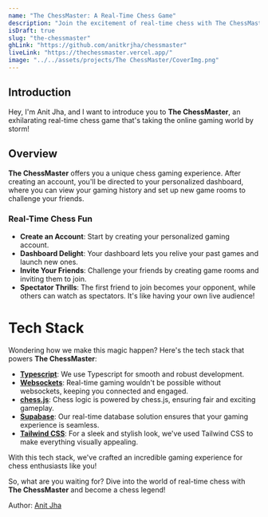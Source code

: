 ```yaml
---
name: "The ChessMaster: A Real-Time Chess Game"
description: "Join the excitement of real-time chess with The ChessMaster. Create an account, invite friends, and play against opponents in this thrilling online chess experience."
isDraft: true
slug: "the-chessmaster"
ghLink: "https://github.com/anitkrjha/chessmaster"
liveLink: "https://thechessmaster.vercel.app/"
image: "../../assets/projects/The ChessMaster/CoverImg.png"
---
```


## Introduction

Hey, I'm Anit Jha, and I want to introduce you to **The ChessMaster**, an exhilarating real-time chess game that's taking the online gaming world by storm!

## Overview

**The ChessMaster** offers you a unique chess gaming experience. After creating an account, you'll be directed to your personalized dashboard, where you can view your gaming history and set up new game rooms to challenge your friends.

### Real-Time Chess Fun

- **Create an Account**: Start by creating your personalized gaming account.
- **Dashboard Delight**: Your dashboard lets you relive your past games and launch new ones.
- **Invite Your Friends**: Challenge your friends by creating game rooms and inviting them to join.
- **Spectator Thrills**: The first friend to join becomes your opponent, while others can watch as spectators. It's like having your own live audience!

# Tech Stack

Wondering how we make this magic happen? Here's the tech stack that powers **The ChessMaster**:

- **[Typescript](https://www.typescriptlang.org/)**: We use Typescript for smooth and robust development.
- **[Websockets](https://developer.mozilla.org/en-US/docs/Web/API/WebSocket)**: Real-time gaming wouldn't be possible without websockets, keeping you connected and engaged.
- **[chess.js](https://github.com/jhlywa/chess.js)**: Chess logic is powered by chess.js, ensuring fair and exciting gameplay.
- **[Supabase](https://supabase.com/blog/tags/realtime)**: Our real-time database solution ensures that your gaming experience is seamless.
- **[Tailwind CSS](https://tailwindcss.com/)**: For a sleek and stylish look, we've used Tailwind CSS to make everything visually appealing.

With this tech stack, we've crafted an incredible gaming experience for chess enthusiasts like you!

So, what are you waiting for? Dive into the world of real-time chess with **The ChessMaster** and become a chess legend!

Author: [Anit Jha](https://anit.dev)

